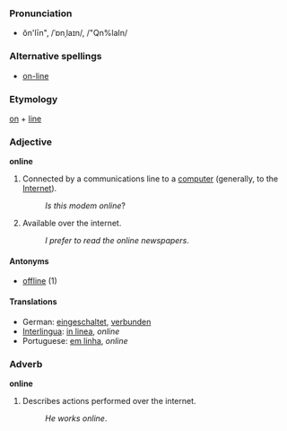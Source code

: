 ===Pronunciation===
*ŏn'līn", /ˈɒnˌlaɪn/, /"Qn%laIn/

===Alternative spellings===
*[[on-line]]

===Etymology===
[[on]] + [[line]]

===Adjective===
'''online'''

#Connected by a communications line  to a [[computer]] (generally, to the [[Internet]]).
#:''Is this modem online''?
#Available over the internet.
#:''I prefer to read the online newspapers''.

====Antonyms====
*[[offline]] (1)

====Translations====
*German: [[eingeschaltet]], [[verbunden]]
*[[Interlingua]]: [[in linea]], ''online''
*Portuguese: [[em linha]], ''online''

===Adverb===
'''online'''

#Describes actions performed over the internet.
#:''He works online''.